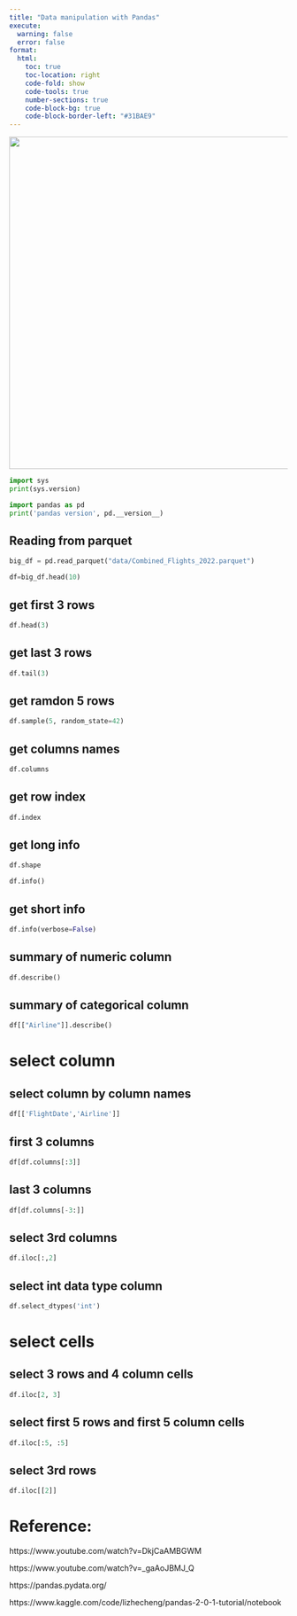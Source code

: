 ```yaml
---
title: "Data manipulation with Pandas"
execute:
  warning: false
  error: false
format:
  html:
    toc: true
    toc-location: right
    code-fold: show
    code-tools: true
    number-sections: true
    code-block-bg: true
    code-block-border-left: "#31BAE9"
---
```


![](images/Pandas_logo.svg.png){width="600"}


```python
import sys
print(sys.version)
```

```python

import pandas as pd
print('pandas version', pd.__version__)
```

## Reading from parquet

```python
big_df = pd.read_parquet("data/Combined_Flights_2022.parquet")

df=big_df.head(10)
```


## get first 3 rows
```python
df.head(3)
```

## get last 3 rows
```python
df.tail(3)
```

## get ramdon 5 rows

```python
df.sample(5, random_state=42)
```


## get columns names
```python
df.columns
```

## get row index
```python
df.index
```

## get long info 

```python
df.shape
```


```python
df.info()
```



## get short info 
```python
df.info(verbose=False)
```


## summary of numeric column
```python
df.describe()
```


## summary of categorical column
```python
df[["Airline"]].describe()
```


# select column

## select column by column names
```python
df[['FlightDate','Airline']]
```
## first 3 columns
```python
df[df.columns[:3]]
```
## last 3 columns
```python
df[df.columns[-3:]]
```


## select 3rd columns
```python
df.iloc[:,2]
```


## select int data type column

```python
df.select_dtypes('int')
```

# select cells


## select 3 rows and 4 column cells
```python
df.iloc[2, 3]
```

## select first 5 rows and first 5 column cells
```python
df.iloc[:5, :5] 
```
## select 3rd rows
```python
df.iloc[[2]]
```


# Reference:

https://www.youtube.com/watch?v=DkjCaAMBGWM

https://www.youtube.com/watch?v=_gaAoJBMJ_Q

https://pandas.pydata.org/

https://www.kaggle.com/code/lizhecheng/pandas-2-0-1-tutorial/notebook


